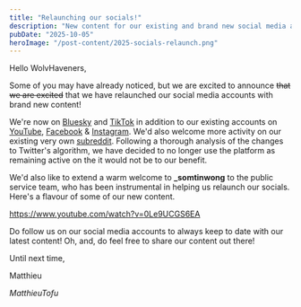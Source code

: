 ```yaml
---
title: "Relaunching our socials!"
description: "New content for our existing and brand new social media accounts!"
pubDate: "2025-10-05"
heroImage: "/post-content/2025-socials-relaunch.png"
---
```


Hello WolvHaveners,

Some of you may have already noticed, but we are excited to announce ~~that we are excited~~ that we have relaunched our social media accounts with brand new content!

We're now on [Bluesky](https://bsky.app/profile/wolvhaven.net) and [TikTok](https://www.tiktok.com/@play.wolvhaven.net) in addition to our existing accounts on [YouTube](https://www.youtube.com/@WolvHaven), [Facebook](https://www.facebook.com/WolvHaven) & [Instagram](https://www.instagram.com/wolvhaven/). We'd also welcome more activity on our existing very own [subreddit](https://www.reddit.com/r/WolvHaven/). Following a thorough analysis of the changes to Twitter's algorithm, we have decided to no longer use the platform as remaining active on the it would not be to our benefit.

We'd also like to extend a warm welcome to **_somtinwong** to the public service team, who has been instrumental in helping us relaunch our socials. Here's a flavour of some of our new content.

https://www.youtube.com/watch?v=0Le9UCGS6EA

Do follow us on our social media accounts to always keep to date with our latest content! Oh, and, do feel free to share our content out there!

Until next time,

Matthieu

*MatthieuTofu*